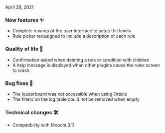 
<ReleaseDate>April 28, 2021</ReleaseDate>

<h3>New features ✨</h3>

- Complete revamp of the user interface to setup the levels
- Rule picker redesigned to include a description of each rule

<h3>Quality of life 💪</h3>

- Confirmation asked when deleting a rule or condition with children
- A help message is displayed when other plugins cause the rules screen to crash

<h3>Bug fixes 🐛</h3>

- The leaderboard was not accessible when using Oracle
- The filters on the log table could not be removed when empty

<h3>Technical changes 🛠</h3>

- Compatibility with Moodle 3.11
